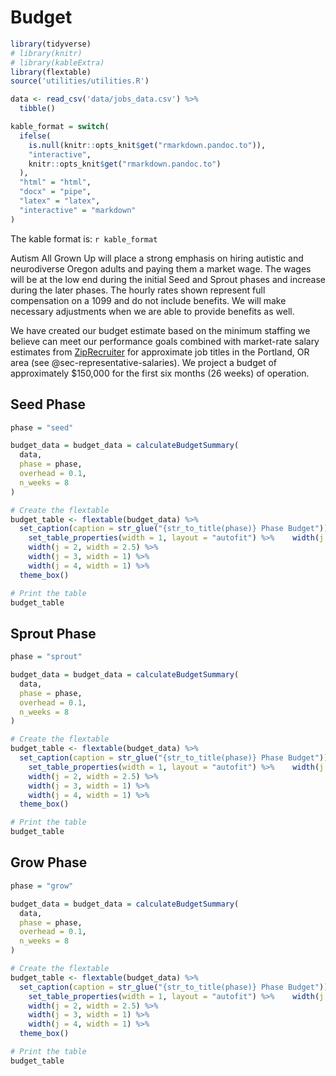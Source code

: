 # Budget {#sec-budget}

```r
library(tidyverse)
# library(knitr)
# library(kableExtra)
library(flextable)
source('utilities/utilities.R')

data <- read_csv('data/jobs_data.csv') %>% 
  tibble()

kable_format = switch(
  ifelse(
    is.null(knitr::opts_knit$get("rmarkdown.pandoc.to")), 
    "interactive", 
    knitr::opts_knit$get("rmarkdown.pandoc.to")
  ),
  "html" = "html",
  "docx" = "pipe",
  "latex" = "latex",
  "interactive" = "markdown"
)

```


The kable format is: `r kable_format`

Autism All Grown Up will place a strong emphasis on hiring autistic and neurodiverse Oregon adults and paying them a market wage. The wages will be at the low end during the initial Seed and Sprout phases and increase during the later phases. The hourly rates shown represent full compensation on a 1099 and do not include benefits. We will make necessary adjustments when we are able to provide benefits as well.

We have created our budget estimate based on the minimum staffing we believe can meet our performance goals combined with market-rate salary estimates from [ZipRecruiter](https://www.ziprecruiter.com/Salaries) for approximate job titles in the Portland, OR area (see @sec-representative-salaries). We project a budget of approximately \$150,000 for the first six months (26 weeks) of operation.

## Seed Phase

```r
phase = "seed"

budget_data = budget_data = calculateBudgetSummary(
  data,
  phase = phase,
  overhead = 0.1,
  n_weeks = 8
)

# Create the flextable
budget_table <- flextable(budget_data) %>%
  set_caption(caption = str_glue("{str_to_title(phase)} Phase Budget")) %>%
    set_table_properties(width = 1, layout = "autofit") %>%    width(j = 1, width = 1.5) %>%
    width(j = 2, width = 2.5) %>%
    width(j = 3, width = 1) %>%
    width(j = 4, width = 1) %>%
  theme_box()

# Print the table
budget_table
```

## Sprout Phase

```r
phase = "sprout"

budget_data = budget_data = calculateBudgetSummary(
  data,
  phase = phase,
  overhead = 0.1,
  n_weeks = 8
)

# Create the flextable
budget_table <- flextable(budget_data) %>%
  set_caption(caption = str_glue("{str_to_title(phase)} Phase Budget")) %>%
    set_table_properties(width = 1, layout = "autofit") %>%    width(j = 1, width = 1.5) %>%
    width(j = 2, width = 2.5) %>%
    width(j = 3, width = 1) %>%
    width(j = 4, width = 1) %>%
  theme_box()

# Print the table
budget_table
```

## Grow Phase

```r
phase = "grow"

budget_data = budget_data = calculateBudgetSummary(
  data,
  phase = phase,
  overhead = 0.1,
  n_weeks = 8
)

# Create the flextable
budget_table <- flextable(budget_data) %>%
  set_caption(caption = str_glue("{str_to_title(phase)} Phase Budget")) %>%
    set_table_properties(width = 1, layout = "autofit") %>%    width(j = 1, width = 1.5) %>%
    width(j = 2, width = 2.5) %>%
    width(j = 3, width = 1) %>%
    width(j = 4, width = 1) %>%
  theme_box()

# Print the table
budget_table
```

